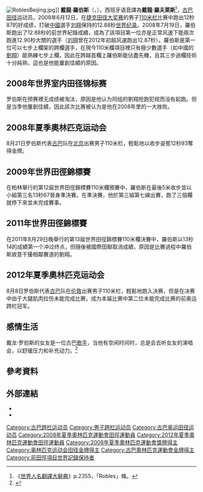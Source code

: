 {{NoteTA|1=zh:0米;zh-hans:0米;zh-tw:0公尺}}
{{Infobox sportsperson
| name                      = 戴龙·罗伯斯<br/>Dayron Robles
| image                     = Dayron Robles Doha 2010.jpg
| real_name                 =
| native_name               =
| native_name_lang          =
| romanizedname             =
| english_name              = Dayron Robles
| birth_name                =
| nationality               = {{CUB}}
| national_team             = {{CUB}}
| ethnicity                 =
| hometown                  =
| citizenship               =
| birth_date                = {{Birth date and age|year=1986|month=11|day=19}}
| birth_place               = {{CUB}}關達那摩省
| death_date                =
| death_place               =
| resting_place             =
| resting_place_coordinates =
| monuments                 =
| residence                 = {{CUB}}
| education                 =
| alma_mater                =
| years_active              = 2002年–
| height                    = {{height|ft=6|in=3}}
| weight                    = {{weight|kg=80}}
| spouse                    =
| country                   = {{CUB}}
| sport                     = 田徑
| event                     = 短跑
| collegeteam               =
| team                      =
| coach                     = Santiago Antúnez
| retired=
| worlds=
{{ubl
|'''2003年世界少年田徑錦標賽'''：110公尺跨欄（91.4公分）第六名
|'''2004年世界青年田徑錦標賽'''：110公尺跨欄第二名
|'''2006年世界室內田徑錦標賽'''：60公尺跨欄（106.7公分）第二名
|'''2006年世界田徑總決賽'''：110公尺跨欄（106.7公分）第二名
|'''2006年IAAF世界盃'''：110公尺跨欄（106.7公分）第三名
|'''2007年世界田徑錦標賽'''：110公尺跨欄（106.7公分）第四名
|'''2007年世界田徑總決賽'''：110公尺跨欄（106.7公分）第一名
|'''2010年世界室內田徑錦標賽'''：60公尺跨欄（106.7公分）第一名
}}
| regionals=
{{ubl
|'''2005年中美及加勒比田徑錦標賽'''：110公尺跨欄第二名
|'''2005年泛美青年田徑錦標賽'''：110公尺跨欄第一名
|'''2006年中美及加勒比運動會'''：110公尺跨欄第一名
|'''2007年泛美運動會'''：田徑4×100公尺接力第五名
|'''2007年泛美運動會'''：田徑110公尺跨欄（106.7公分）第一名
|'''2009年中美及加勒比田徑錦標賽'''：110公尺跨欄（106.7公分）第一名
|'''2011年泛美運動會'''：田徑110公尺跨欄（106.7公分）第一名
}}
| nationals=
| olympics=
{{ubl
|'''2008年夏季奧林匹克運動會'''：田徑110公尺跨欄（106.7公分）第一名
}}
| highestranking=
{{ubl
|【50公尺跨欄-55公尺跨欄-60公尺跨欄-110公尺跨欄】：第二名（2011年12月20日）
}}
| pb=
{{ubl
|'''100公尺'''：10.71秒（W：-1.2） （2005年）
|'''200公尺'''：22.0秒（手動） （2004年）
|'''50公尺跨欄'''：6.39秒 （2008年）
|'''60公尺跨欄'''（106.7公分）：7.33秒 （2008年 '''全國紀錄'''）
|'''110公尺跨欄'''（91.4公分）：13.85秒（W：+1.7） （2003年）
|'''110公尺跨欄'''（106.7公分）：12.87秒（W：+0.9） （2008年 '''全國紀錄'''）
}}
| medaltemplates=
{{MedalCountry|{{CUB}}}}
{{MedalSport|男子田徑}}
{{MedalCompetition|世界青年田徑錦標賽}}
{{MedalSilver|2004年義大利托斯卡尼格羅塞托省|110公尺跨欄}}
{{MedalCompetition|中美及加勒比田徑錦標賽}}
{{MedalSilver|2005年巴哈馬拿索|110公尺跨欄}}
{{MedalGold|2009年古巴哈瓦那|110公尺跨欄}}
{{MedalCompetition|泛美青年田徑錦標賽}}
{{MedalGold|2005年加拿大安大略省溫莎市|110公尺跨欄}}
{{MedalCompetition|世界室內田徑錦標賽}}
{{MedalSilver|2006年俄羅斯莫斯科|60公尺跨欄（106.7公分）}}
{{MedalGold|2010年卡達多哈|60公尺跨欄}}
{{MedalCompetition|中美及加勒比運動會}}
{{MedalGold|2006年哥倫比亞卡塔赫納|110公尺跨欄}}
{{MedalCompetition|世界田徑總決賽}}
{{MedalSilver|2006年德國斯圖加特|110公尺跨欄（106.7公分）}}
{{MedalGold|2007年德國斯圖加特|110公尺跨欄（106.7公分）}}
{{MedalCompetition|IAAF世界盃}}
{{MedalBronze|2006年希臘雅典|110公尺跨欄（106.7公分）}}
{{MedalCompetition|泛美運動會}}
{{MedalGold|2007年巴西里約熱內盧|110公尺跨欄（106.7公分）}}
{{MedalGold|2011年墨西哥瓜達拉哈拉|110公尺跨欄（106.7公分）}}
{{MedalCompetition|上海國際田徑黃金大獎賽}}
{{MedalGold|2007年中國上海市|110公尺跨欄（106.7公分）}}
{{MedalCompetition|Golden Spike Ostrava}}
{{MedalGold|2008年捷克俄斯特拉發|110公尺跨欄（106.7公分）}}
{{MedalCompetition|夏季奧林匹克運動會}}
{{MedalGold|2008年中國北京市朝陽區|110公尺跨欄（106.7公分）}}
{{MedalCompetition|Colorful大邱錦標賽}}
{{MedalSilver|2010年韓國大邱廣域市|110公尺跨欄（106.7公分）}}
{{MedalCompetition|PSD銀行運動會}}
{{MedalBronze|2015年德國Düsseldorf|60公尺跨欄（106.7公分）}}
{{MedalCompetition|ISTAF Indoor}}
{{MedalSilver|2015年德國柏林|60公尺跨欄（106.7公分）}}
{{MedalCompetition|Pedro's Cup}}
{{MedalBronze|2015年波蘭Łódź|60公尺跨欄（106.7公分）}}
{{MedalCompetition|Paavo Nurmi Games}}
{{MedalSilver|2015年芬蘭圖爾庫|110公尺跨欄（106.7公分）}}
| show-medals=
| updated=2016年12月11日
}}
[[File:RoblesBeijing.jpg|thumb]]]]
'''戴龍·羅伯斯'''（{{lang-es|'''Dayron Robles'''}}，{{bd|1986年|11月19日||}}），西班牙语音譯為'''戴龍·羅夫萊斯'''<ref>《[[世界人名翻譯大辭典|世界人名翻譯大辭典]]》p.2355，「Robles」條。</ref>，[[古巴|古巴]][[田径|田径]]运动员。2008年6月12日，在[[捷克田径大奖赛|捷克田径大奖赛]]的男子[[110米栏|110米栏]]比赛中跑出12秒87的好成绩，打破[[中國|中國]]選手[[刘翔|刘翔]]保持的12.88秒[[田径纪录列表|世界纪录]]。2008年7月19日，羅伯斯跑出了12.88秒的前世界紀錄成績，成為了該項目第一位亦是正常风速下能兩次跑進12.90秒大關的選手（[[刘翔|刘翔]]曾在2012年初超风速跑出12.87秒）。羅伯斯是第一位可以七步上欄架的跨欄選手，在現今110米欄項目裡只有極少數選手（如中國的[[劉翔|劉翔]]）能熟練七步上欄，因此在跨越首欄上羅伯斯能佔盡先機，且其三步過欄技術十分純熟，這也是他能屢創佳績的原因。

== 2008年世界室内田径锦标赛 ==
罗伯斯在预赛裡无成绩被淘汰，原因是他认为同组的劉翔抢跑犯规而没有起跑。但是当季他屢創佳績，因此該次比赛被认为是他在2008年里的一大挫败。

== 2008年夏季奧林匹克运动会 ==
8月21日罗伯斯代表[[古巴|古巴]]队在[[北京|北京]]出赛男子110米栏，輕鬆地以收步姿態12秒93奪得金牌。

== 2009年世界田徑錦標賽 ==
在柏林舉行的第12屆世界田徑錦標賽110米欄預賽中，羅伯斯在最後5米收步並以小組第三名13秒67晉身準決賽。在準決賽，他於第三組第七線出賽，跑了三個欄就停下來並未完成賽事。

== 2011年世界田徑錦標賽 ==
在2011年8月29日晚舉行的第13屆世界田徑錦標賽110米欄決賽中，羅伯斯以13秒14的成績第一个冲过终点，但隨後被國際田聯取消成績，原因是比賽過程中羅伯斯故意干擾相鄰賽道的劉翔。

== 2012年夏季奧林匹克运动会 ==
8月8日罗伯斯代表[[古巴|古巴]]队在[[伦敦|伦敦]]出赛男子110米栏，輕鬆地跑入决赛，但是在决赛中由于大腿肌肉拉伤未能完成比赛，成为本届比赛中第二位未能完成比赛的前奥运跨栏冠军。

== 感情生活 ==
戴龙·罗伯斯的女友是一位古巴[[歌手|歌手]]，当他有空闲时间时，总是会去听女友的演唱会，以舒缓压力和补充动力。<ref>{{cite web|url=http://www.chinanews.com/ty/2012/02-23/3691434.shtml|title=罗伯斯曾两次建议刘翔找女友 父亲：真没时间谈|date=2012年2月23日|publisher=中国新闻网|language=zh-cn|access-date=2012年2月23日|archive-date=2020年11月5日|archive-url=https://web.archive.org/web/20201105114709/http://www.chinanews.com/ty/2012/02-23/3691434.shtml|dead-url=no}}</ref>

== 參考資料 ==
{{Reflist}}

== 外部連結 ==
* {{IOC profile|id=dayron-robles}}
* {{IAAF name|196713}}

{{男子110米栏奥运冠军}}

{{Authority control}}
{{DEFAULTSORT:Robles, Dayron}}
[[Category:古巴跨栏运动员|Category:古巴跨栏运动员]]
[[Category:男子跨栏运动员|Category:男子跨栏运动员]]
[[Category:古巴奥运田径运动员|Category:古巴奥运田径运动员]]
[[Category:2008年夏季奧林匹克運動會田徑運動員|Category:2008年夏季奧林匹克運動會田徑運動員]]
[[Category:2012年夏季奧林匹克運動會田徑運動員|Category:2012年夏季奧林匹克運動會田徑運動員]]
[[Category:2008年夏季奧林匹克運動會獎牌得主|Category:2008年夏季奧林匹克運動會獎牌得主]]
[[Category:奥林匹克运动会田径金牌得主|Category:奥林匹克运动会田径金牌得主]]
[[Category:古巴奧林匹克運動會金牌得主|Category:古巴奧林匹克運動會金牌得主]]
[[Category:前田徑項目世界記錄保持者|Category:前田徑項目世界記錄保持者]]